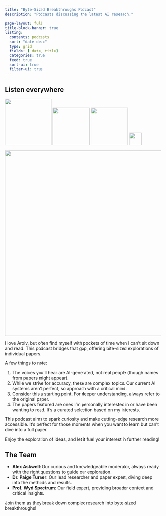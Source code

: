 ```yaml
---
title: "Byte-Sized Breakthroughs Podcast"
description: "Podcasts discussing the latest AI research."

page-layout: full
title-block-banner: true
listing:
  contents: podcasts
  sort: "date desc"
  type: grid
  fields: [ date, title]
  categories: true
  feed: true
  sort-ui: true
  filter-ui: true
---
```


## Listen everywhere

[![](/static/podcast_data/pocastapps/spotify.svg){ width=150px }](https://open.spotify.com/show/5x88UyAEyAKXXjlQOGIPi0) [![](/static/podcast_data/pocastapps/apple.svg){ width=120px }](https://podcasts.apple.com/us/podcast/byte-sized-breakthroughs/id1758956141) [![](/static/podcast_data/pocastapps/youtube.svg){ width=120px }](https://www.youtube.com/playlist?list=PLVGy51T4g6zVYbuGfE07OHKr4zsySxFak)  [![](/static/podcast_data/pocastapps/rss.svg){ width=40px }](/static/podcast_data/feed.xml)



![](/static/podcast_data/coverart.jpg){ width=600px }

I love Arxiv, but often find myself with pockets of time when I can't sit down and read. 
This podcast bridges that gap, offering bite-sized explorations of individual papers.

A few things to note:

1. The voices you'll hear are AI-generated, not real people (though names from papers might appear).
2. While we strive for accuracy, these are complex topics. Our current AI systems aren't perfect, so approach with a critical mind.
3. Consider this a starting point. For deeper understanding, always refer to the original paper.
4. The papers featured are ones I'm personally interested in or have been wanting to read. It's a curated selection based on my interests.

This podcast aims to spark curiosity and make cutting-edge research more accessible. It's perfect for those moments when you want to learn but can't dive into a full paper.

Enjoy the exploration of ideas, and let it fuel your interest in further reading!


## The Team

- **Alex Askwell**: Our curious and knowledgeable moderator, always ready with the right questions to guide our exploration.
- **Dr. Paige Turner**: Our lead researcher and paper expert, diving deep into the methods and results.
- **Prof. Wyd Spectrum**: Our field expert, providing broader context and critical insights.

Join them as they break down complex research into byte-sized breakthroughs!


